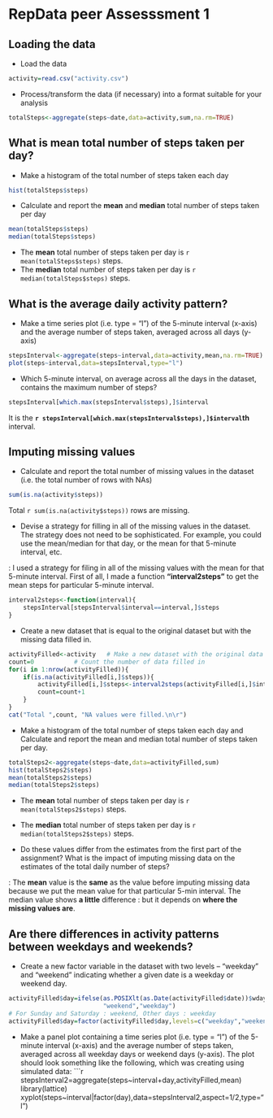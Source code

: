 RepData peer Assesssment 1
========================================================


Loading the data
----------------

* Load the data
```r
activity=read.csv("activity.csv")
```
* Process/transform the data (if necessary) into a format suitable for your analysis
```r
totalSteps<-aggregate(steps~date,data=activity,sum,na.rm=TRUE)
```

What is mean total number of steps taken per day?
-------------------------------------------------

* Make a histogram of the total number of steps taken each day
```r
hist(totalSteps$steps)
```

* Calculate and report the **mean** and **median** total number of steps taken 
per day 

```r
mean(totalSteps$steps)
median(totalSteps$steps)
```
* The **mean** total number of steps taken per day is 
    `r mean(totalSteps$steps)` steps.
* The **median** total number of steps taken per day is 
    `r median(totalSteps$steps)` steps.
    
What is the average daily activity pattern?
-------------------------------------------

* Make a time series plot (i.e. type = "l") of the 5-minute interval (x-axis) and the average number of steps taken, averaged across all days (y-axis)

```r
stepsInterval<-aggregate(steps~interval,data=activity,mean,na.rm=TRUE)
plot(steps~interval,data=stepsInterval,type="l")
```

* Which 5-minute interval, on average across all the days in the dataset, contains the maximum number of steps? 
```r
stepsInterval[which.max(stepsInterval$steps),]$interval
```

It is the **`r stepsInterval[which.max(stepsInterval$steps),]$interval`th** interval.

Imputing missing values
-----------------------

* Calculate and report the total number of missing values in the dataset (i.e. the total number of rows with NAs)
```r
sum(is.na(activity$steps))
```
Total `r sum(is.na(activity$steps))` rows are missing.

* Devise a strategy for filling in all of the missing values in the dataset. The strategy does not need to be sophisticated. For example, you could use the mean/median for that day, or the mean for that 5-minute interval, etc.

: I used a strategy for filing in all of the missing values with the mean for that 5-minute interval. First of all, I made a function **"interval2steps"** to get the mean steps for particular 5-minute interval. 
```r
interval2steps<-function(interval){
    stepsInterval[stepsInterval$interval==interval,]$steps
}
```

* Create a new dataset that is equal to the original dataset but with the missing data filled in.

```r
activityFilled<-activity   # Make a new dataset with the original data
count=0           # Count the number of data filled in
for(i in 1:nrow(activityFilled)){
    if(is.na(activityFilled[i,]$steps)){
        activityFilled[i,]$steps<-interval2steps(activityFilled[i,]$interval)
        count=count+1
    }
}
cat("Total ",count, "NA values were filled.\n\r")  
```

* Make a histogram of the total number of steps taken each day and Calculate and report the mean and median total number of steps taken per day. 
```r
totalSteps2<-aggregate(steps~date,data=activityFilled,sum)
hist(totalSteps2$steps)
mean(totalSteps2$steps)
median(totalSteps2$steps)
```
* The **mean** total number of steps taken per day is 
`r mean(totalSteps2$steps)` steps.
* The **median** total number of steps taken per day is 
`r median(totalSteps2$steps)` steps.

* Do these values differ from the estimates from the first part of the assignment? What is the impact of imputing missing data on the estimates of the total daily number of steps?

: The **mean** value is the **same** as the value before imputing missing data because we put the mean value for that particular 5-min interval. The median value shows **a little** difference : but it depends on **where the missing values are**.

Are there differences in activity patterns between weekdays and weekends?
---------------------------------------------------------------------------

* Create a new factor variable in the dataset with two levels – “weekday” and “weekend” indicating whether a given date is a weekday or weekend day.
```r
activityFilled$day=ifelse(as.POSIXlt(as.Date(activityFilled$date))$wday%%6==0,
                          "weekend","weekday")
# For Sunday and Saturday : weekend, Other days : weekday 
activityFilled$day=factor(activityFilled$day,levels=c("weekday","weekend"))
```


* Make a panel plot containing a time series plot (i.e. type = "l") of the 5-minute interval (x-axis) and the average number of steps taken, averaged across all weekday days or weekend days (y-axis). The plot should look something like the following, which was creating using simulated data:
```r
stepsInterval2=aggregate(steps~interval+day,activityFilled,mean)
library(lattice)
xyplot(steps~interval|factor(day),data=stepsInterval2,aspect=1/2,type="l")